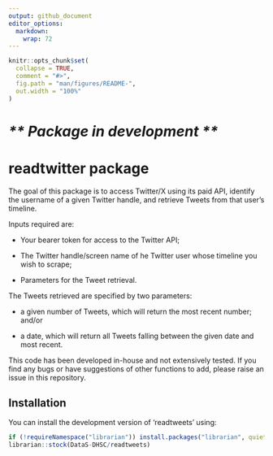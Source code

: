 ```yaml
---
output: github_document
editor_options: 
  markdown: 
    wrap: 72
---
```


<!-- README.md is generated from README.Rmd. Please edit that file -->

```r
knitr::opts_chunk$set(
  collapse = TRUE,
  comment = "#>",
  fig.path = "man/figures/README-",
  out.width = "100%"
)
```

# *\*\* Package in development \*\**

# readtwitter package

The goal of this package is to access Twitter/X using its paid API,
identify the username of a given Twitter handle, and retrieve Tweets
from that user's timeline.

Inputs required are:

-   Your bearer token for access to the Twitter API;

-   The Twitter handle/screen name of he Twitter user whose timeline you
    wish to scrape;

-   Parameters for the Tweet retrieval.

The Tweets retrieved are specified by two parameters:

-   a given number of Tweets, which will return the most recent number;
    and/or

-   a date, which will return all Tweets falling between the given date
    and most recent.

This code has been developed in-house and not extensively tested. If you
find any bugs or have suggestions of other functions to add, please
raise an issue in this repository.

## Installation

You can install the development version of 'readtweets' using:

``` r
if (!requireNamespace("librarian")) install.packages("librarian", quiet = TRUE)
librarian::stock(DataS-DHSC/readtweets)
```
